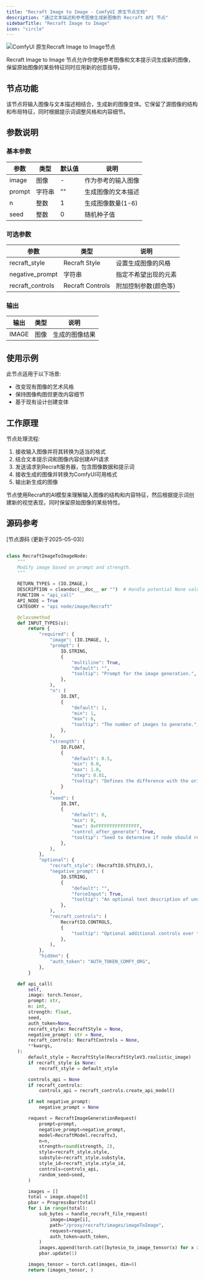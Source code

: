 ```yaml
---
title: "Recraft Image to Image - ComfyUI 原生节点文档"
description: "通过文本描述和参考图像生成新图像的 Recraft API 节点"
sidebarTitle: "Recraft Image to Image"
icon: "circle"
---
```


![ComfyUI 原生Recraft Image to Image节点](/images/built-in-nodes/api_nodes/recraft/recraft-image-to-image.jpg)

Recraft Image to Image 节点允许你使用参考图像和文本提示词生成新的图像，保留原始图像的某些特征同时应用新的创意指导。

## 节点功能

该节点将输入图像与文本描述相结合，生成新的图像变体。它保留了源图像的结构和布局特征，同时根据提示词调整风格和内容细节。

## 参数说明

### 基本参数

| 参数 | 类型 | 默认值 | 说明 |
|-----|-----|-------|------|
| image | 图像 | - | 作为参考的输入图像 |
| prompt | 字符串 | "" | 生成图像的文本描述 |
| n | 整数 | 1 | 生成图像数量(1-6) |
| seed | 整数 | 0 | 随机种子值 |

### 可选参数

| 参数 | 类型 | 说明 |
|-----|-----|------|
| recraft_style | Recraft Style | 设置生成图像的风格 |
| negative_prompt | 字符串 | 指定不希望出现的元素 |
| recraft_controls | Recraft Controls | 附加控制参数(颜色等) |

### 输出

| 输出 | 类型 | 说明 |
|-----|-----|------|
| IMAGE | 图像 | 生成的图像结果 |

## 使用示例

此节点适用于以下场景:

- 改变现有图像的艺术风格
- 保持图像构图但更改内容细节
- 基于现有设计创建变体

## 工作原理

节点处理流程:

1. 接收输入图像并将其转换为适当的格式
2. 结合文本提示词和图像内容创建API请求
3. 发送请求到Recraft服务器，包含图像数据和提示词
4. 接收生成的图像并转换为ComfyUI可用格式
5. 输出新生成的图像

节点使用Recraft的AI模型来理解输入图像的结构和内容特征，然后根据提示词创建新的视觉表现，同时保留原始图像的某些特性。

## 源码参考

[节点源码 (更新于2025-05-03)] 
```python

class RecraftImageToImageNode:
    """
    Modify image based on prompt and strength.
    """

    RETURN_TYPES = (IO.IMAGE,)
    DESCRIPTION = cleandoc(__doc__ or "")  # Handle potential None value
    FUNCTION = "api_call"
    API_NODE = True
    CATEGORY = "api node/image/Recraft"

    @classmethod
    def INPUT_TYPES(s):
        return {
            "required": {
                "image": (IO.IMAGE, ),
                "prompt": (
                    IO.STRING,
                    {
                        "multiline": True,
                        "default": "",
                        "tooltip": "Prompt for the image generation.",
                    },
                ),
                "n": (
                    IO.INT,
                    {
                        "default": 1,
                        "min": 1,
                        "max": 6,
                        "tooltip": "The number of images to generate.",
                    },
                ),
                "strength": (
                    IO.FLOAT,
                    {
                        "default": 0.5,
                        "min": 0.0,
                        "max": 1.0,
                        "step": 0.01,
                        "tooltip": "Defines the difference with the original image, should lie in [0, 1], where 0 means almost identical, and 1 means miserable similarity."
                    }
                ),
                "seed": (
                    IO.INT,
                    {
                        "default": 0,
                        "min": 0,
                        "max": 0xFFFFFFFFFFFFFFFF,
                        "control_after_generate": True,
                        "tooltip": "Seed to determine if node should re-run; actual results are nondeterministic regardless of seed.",
                    },
                ),
            },
            "optional": {
                "recraft_style": (RecraftIO.STYLEV3,),
                "negative_prompt": (
                    IO.STRING,
                    {
                        "default": "",
                        "forceInput": True,
                        "tooltip": "An optional text description of undesired elements on an image.",
                    },
                ),
                "recraft_controls": (
                    RecraftIO.CONTROLS,
                    {
                        "tooltip": "Optional additional controls over the generation via the Recraft Controls node."
                    },
                ),
            },
            "hidden": {
                "auth_token": "AUTH_TOKEN_COMFY_ORG",
            },
        }

    def api_call(
        self,
        image: torch.Tensor,
        prompt: str,
        n: int,
        strength: float,
        seed,
        auth_token=None,
        recraft_style: RecraftStyle = None,
        negative_prompt: str = None,
        recraft_controls: RecraftControls = None,
        **kwargs,
    ):
        default_style = RecraftStyle(RecraftStyleV3.realistic_image)
        if recraft_style is None:
            recraft_style = default_style

        controls_api = None
        if recraft_controls:
            controls_api = recraft_controls.create_api_model()

        if not negative_prompt:
            negative_prompt = None

        request = RecraftImageGenerationRequest(
            prompt=prompt,
            negative_prompt=negative_prompt,
            model=RecraftModel.recraftv3,
            n=n,
            strength=round(strength, 2),
            style=recraft_style.style,
            substyle=recraft_style.substyle,
            style_id=recraft_style.style_id,
            controls=controls_api,
            random_seed=seed,
        )

        images = []
        total = image.shape[0]
        pbar = ProgressBar(total)
        for i in range(total):
            sub_bytes = handle_recraft_file_request(
                image=image[i],
                path="/proxy/recraft/images/imageToImage",
                request=request,
                auth_token=auth_token,
            )
            images.append(torch.cat([bytesio_to_image_tensor(x) for x in sub_bytes], dim=0))
            pbar.update(1)

        images_tensor = torch.cat(images, dim=0)
        return (images_tensor, )
```